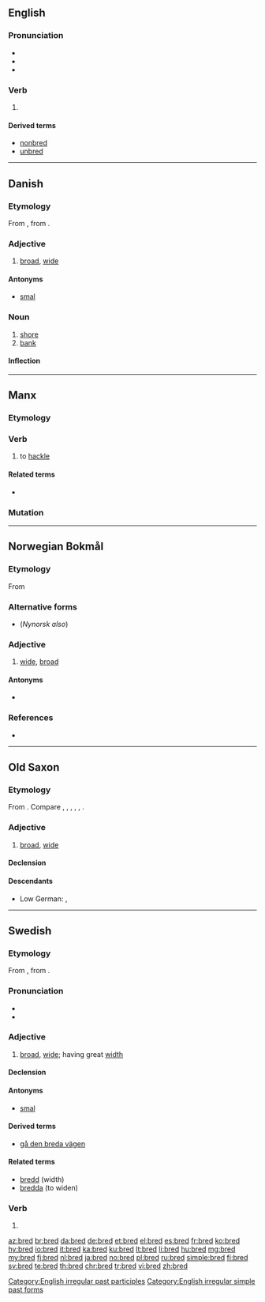 ==English==

===Pronunciation===
* {{IPA|/brɛd/|lang=en}}
* {{rhymes|ɛd|lang=en}}
* {{homophones|lang=en|bread}}

===Verb===
{{head|en|verb form}}

# {{en-past of|breed}}

====Derived terms====
* [[nonbred]]
* [[unbred]]

[[Category:English irregular past participles]]
[[Category:English irregular simple past forms]]

----

==Danish==

===Etymology===
From {{etyl|non|da}} {{m|non|breiðr}}, from {{etyl|gem-pro|da}} {{m|gem-pro|*braidaz}}.

===Adjective===
{{head|da|adjective|neuter|bredt|definite and plural|brede}}

# [[broad]], [[wide]]

====Antonyms====
* [[smal]] {{pos a}}

===Noun===
{{da-noun|stem=bredd|en|er}}

# [[shore]]
# [[bank]]

====Inflection====
{{da-noun-infl|stem=bredd|en|er}}

----

==Manx==

===Etymology===
{{rfe|lang=gv}}

===Verb===
{{head|gv|verb|verbal noun|breddal|past participle|breddit}}

# to [[hackle]]

====Related terms====
* {{l|gv|breddey|gloss=hackling}}

===Mutation===
{{gv mut cons|b|red}}

----
==Norwegian Bokmål==

===Etymology===
From {{etyl|non|nb}} {{m|non|breiðr}}

===Alternative forms===
* {{l|nb|brei}} (''Nynorsk also'')

===Adjective===
{{head|nb|adjective|neuter singular|bredt|definite singular and plural|brede|comparative|bredere|indefinite superlative|bredest|definite superlative|bredeste}}

# [[wide]], [[broad]]

====Antonyms====
* {{l|nb|smal}}

===References===
* {{R:The Bokmål Dictionary}}

----
==Old Saxon==

===Etymology===
From {{etyl|gem-pro|osx}} {{m|gem-pro|*braidaz}}. Compare {{etyl|ang|-}} {{m|ang|brād}}, {{etyl|ofs|-}} {{m|ofs|brēd}}, {{etyl|nl|-}} {{m|nl|breed}}, {{etyl|goh|-}} {{m|goh|breit}}, {{etyl|non|-}} {{m|non|breiðr}}, {{etyl|got|-}} {{m|got|𐌱𐍂𐌰𐌹𐌸𐍃}}.

===Adjective===
{{head|osx|adjective|head=brēd}}

# [[broad]], [[wide]]

====Declension====
{{osx-decl-adj|title=brēd|brēd}}

====Descendants====
* Low German: {{l|nds|breed}}, {{l|nds|breet}}

----

==Swedish==

===Etymology===
From {{etyl|non|sv}} {{m|non|breiðr}}, from {{etyl|gem-pro|sv}} {{m|gem-pro|*braidaz}}.

===Pronunciation===
* {{rhymes|eːd|lang=sv}}
* {{audio|Sv-bred.ogg|audio|lang=sv}}

===Adjective===
{{head|sv|adjective}}

# [[broad]], [[wide]]; having great [[width]]

====Declension====
{{sv-adj-reg|n=brett}}

====Antonyms====
* [[smal]]

====Derived terms====
* [[gå den breda vägen]]

====Related terms====
* [[bredd]] (width)
* [[bredda]] (to widen)

===Verb===
{{head|sv|verb form}}

# {{sv-verb-form-imp|breda}}

[[az:bred]]
[[br:bred]]
[[da:bred]]
[[de:bred]]
[[et:bred]]
[[el:bred]]
[[es:bred]]
[[fr:bred]]
[[ko:bred]]
[[hy:bred]]
[[io:bred]]
[[it:bred]]
[[ka:bred]]
[[ku:bred]]
[[lt:bred]]
[[li:bred]]
[[hu:bred]]
[[mg:bred]]
[[my:bred]]
[[fj:bred]]
[[nl:bred]]
[[ja:bred]]
[[no:bred]]
[[pl:bred]]
[[ru:bred]]
[[simple:bred]]
[[fi:bred]]
[[sv:bred]]
[[te:bred]]
[[th:bred]]
[[chr:bred]]
[[tr:bred]]
[[vi:bred]]
[[zh:bred]]